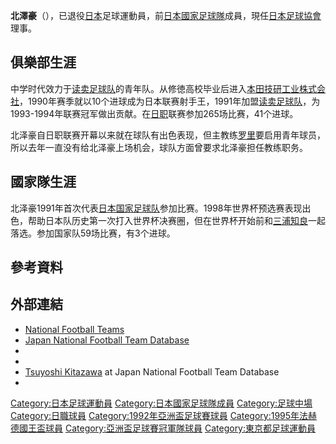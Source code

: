 {{noteta|G1=足球}}{{infobox Football biography
|name=北澤豪
|image=Kitazawa Tsuyoshi from "Goal! Goal! Goal! -The Best of Football Films-" at Opening Ceremony of the Tokyo International Film Festival 2018 (45618869921).jpg
|fullname=北澤豪
|birth_date={{Birth date and age|1968|8|10}}
|cityofbirth=[[東京都|東京都]][[町田市|町田市]]
|countryofbirth={{JPN}}
|height=1.70 m
|position=[[中場|中場]]
|currentclub=已退役
|years1=1987–1991
|clubs1=[[本田足球俱樂部|本田FC]]
|caps1=71
|goals1=17
|years2=1991–1992
|clubs2=[[東京綠茵|讀賣新聞足球部]]
|caps2=20
|goals2=2
|years3=1992–2002
|clubs3=[[東京綠茵|東京綠茵]]
|caps3=265
|goals3=41
|nationalyears1=1989
|nationalteam1=[[日本國家五人制足球隊|日本國家五人制足球隊]]
|nationalcaps1=
|nationalgoals1=
|nationalyears2=1991–1999
|nationalteam2=[[日本國家足球隊|日本]]
|nationalcaps2=58 
|nationalgoals2=3
| pcupdate       = 2002年12月31日
| ntupdate       = 1999年6月6日
}}
'''北澤豪'''（{{Bd|1968年|8月10日||}}），已退役[[日本|日本]]足球運動員，前[[日本國家足球隊|日本國家足球隊]]成員，現任[[日本足球協會|日本足球協會]]理事。

==俱樂部生涯==
中学时代效力于[[读卖足球队|读卖足球队]]的青年队。从修徳高校毕业后进入[[本田技研工业株式会社|本田技研工业株式会社]]，1990年赛季就以10个进球成为日本联赛射手王，1991年加盟[[读卖足球队|读卖足球队]]，为1993-1994年联赛冠军做出贡献。在[[日职|日职]]联赛参加265场比赛，41个进球。

北泽豪自日职联赛开幕以来就在球队有出色表现，但主教练[[罗里|罗里]]要启用青年球员，所以去年一直没有给北泽豪上场机会，球队方面曾要求北泽豪担任教练职务。

==國家隊生涯==
北泽豪1991年首次代表[[日本国家足球队|日本国家足球队]]参加比赛。1998年世界杯预选赛表现出色，帮助日本队历史第一次打入世界杯决赛圈，但在世界杯开始前和[[三浦知良|三浦知良]]一起落选。参加国家队59场比赛，有3个进球。

==參考資料==
{{Reflist}}

==外部連結==
{{Commons category|Tsuyoshi Kitazawa}}
*[http://www.national-football-teams.com/v2/player.php?id=16220 National Football Teams]{{Wayback|url=http://www.national-football-teams.com/v2/player.php?id=16220 |date=20121023095159 }}
*[https://web.archive.org/web/20130922165710/http://www.japannationalfootballteam.com/en/players/kitazawa_tsuyoshi.html Japan National Football Team Database]
*{{FIFA player|94495}}
*{{NFT player|15551}}
*[http://www.jfootball-db.com/en/players/kitazawa_tsuyoshi.html Tsuyoshi Kitazawa]{{Wayback|url=http://www.jfootball-db.com/en/players/kitazawa_tsuyoshi.html |date=20180612141421 }} at Japan National Football Team Database
*{{J.League player|127}}

{{1992年亞洲盃足球賽日本參賽名單}}
{{1995年法赫德國王盃足球賽日本參賽名單}}


[[Category:日本足球運動員|Category:日本足球運動員]]
[[Category:日本國家足球隊成員|Category:日本國家足球隊成員]]
[[Category:足球中場|Category:足球中場]]
[[Category:日職球員|Category:日職球員]]
[[Category:1992年亞洲盃足球賽球員|Category:1992年亞洲盃足球賽球員]]
[[Category:1995年法赫德國王盃球員|Category:1995年法赫德國王盃球員]]
[[Category:亞洲盃足球賽冠軍隊球員|Category:亞洲盃足球賽冠軍隊球員]]
[[Category:東京都足球運動員|Category:東京都足球運動員]]